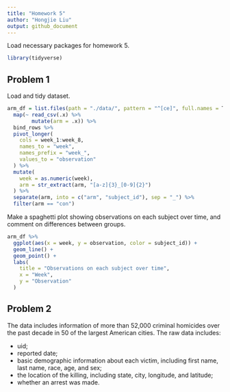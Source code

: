 ```yaml
---
title: "Homework 5"
author: "Hongjie Liu"
output: github_document
---
```



Load necessary packages for homework 5.

```r
library(tidyverse)
```


## Problem 1

Load and tidy dataset.

```r
arm_df = list.files(path = "./data/", pattern = "^[ce]", full.names = T) %>% 
  map(~ read_csv(.x) %>% 
        mutate(arm = .x)) %>% 
  bind_rows %>% 
  pivot_longer(
    cols = week_1:week_8,
    names_to = "week",
    names_prefix = "week_",
    values_to = "observation"
  ) %>% 
  mutate(
    week = as.numeric(week),
    arm = str_extract(arm, "[a-z]{3}_[0-9]{2}")
  ) %>% 
  separate(arm, into = c("arm", "subject_id"), sep = "_") %>% 
  filter(arm == "con")
```

Make a spaghetti plot showing observations on each subject over time, and comment on differences between groups.

```r
arm_df %>% 
  ggplot(aes(x = week, y = observation, color = subject_id)) +
  geom_line() +
  geom_point() +
  labs(
    title = "Observations on each subject over time",
    x = "Week",
    y = "Observation"
  )
```


## Problem 2

The data includes information of more than 52,000 criminal homicides over the past decade in 50 of the largest American cities. The raw data includes:

* uid;
* reported date;
* basic demographic information about each victim, including first name, last name, race, age, and sex;
* the location of the killing, including state, city, longitude, and latitude;
* whether an arrest was made.
